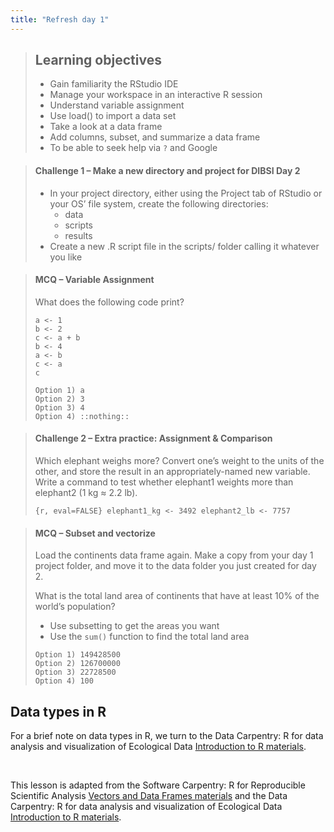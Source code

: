 ```yaml
---
title: "Refresh day 1"
---
```


> ## Learning objectives
>
> * Gain familiarity the RStudio IDE
> * Manage your workspace in an interactive R session
> * Understand variable assignment
> * Use load() to import a data set
> * Take a look at a data frame
> * Add columns, subset, and summarize a data frame
> * To be able to seek help via `?` and Google

> #### Challenge 1 -- Make a new directory and project for DIBSI Day 2
>
> - In your project directory, either using the Project tab of RStudio or your OS' file system, 
> create the following directories:
>     - data
>     - scripts
>     - results
> - Create a new .R script file in the scripts/ folder calling it whatever you like

> #### MCQ -- Variable Assignment
>
> What does the following code print?
> ```
> a <- 1
> b <- 2
> c <- a + b
> b <- 4
> a <- b
> c <- a
> c 
> ```
>
> ```
> Option 1) a  
> Option 2) 3  
> Option 3) 4  
> Option 4) ::nothing::  
> ```
>

> #### Challenge 2 -- Extra practice: Assignment & Comparison
>
> Which elephant weighs more? Convert one's weight to the units of the other, 
and store the result in an appropriately-named new variable. Write a command to 
test whether elephant1 weights more than elephant2 (1 kg ≈ 2.2 lb).
>
> ```{r, eval=FALSE}
> elephant1_kg <- 3492
> elephant2_lb <- 7757
> ```
>

> #### MCQ -- Subset and vectorize 
>
> Load the continents data frame again. Make a copy from your day 1 project
> folder, and move it to the data folder you just created for day 2.
>
> What is the total land area of continents that have at least 10% of the 
> world's population? 
>
> - Use subsetting to get the areas you want
> - Use the `sum()` function to find the total land area
>
> ```
> Option 1) 149428500
> Option 2) 126700000
> Option 3) 22728500
> Option 4) 100
> ```

## Data types in R

For a brief note on data types in R, we turn to the Data Carpentry: R for data 
analysis and visualization of Ecological Data [Introduction to R materials](http://www.datacarpentry.org/R-ecology-lesson/01-intro-to-r.html#vectors_and_data_types).  

<br>

This lesson is adapted from the Software Carpentry: R for Reproducible 
Scientific Analysis [Vectors and Data Frames materials](http://data-lessons.github.io/gapminder-R/03-data-types-subsetting.html)
and the Data Carpentry: R for data analysis and visualization of Ecological Data 
[Introduction to R materials](http://www.datacarpentry.org/R-ecology-lesson/01-intro-to-r.html#vectors_and_data_types).

